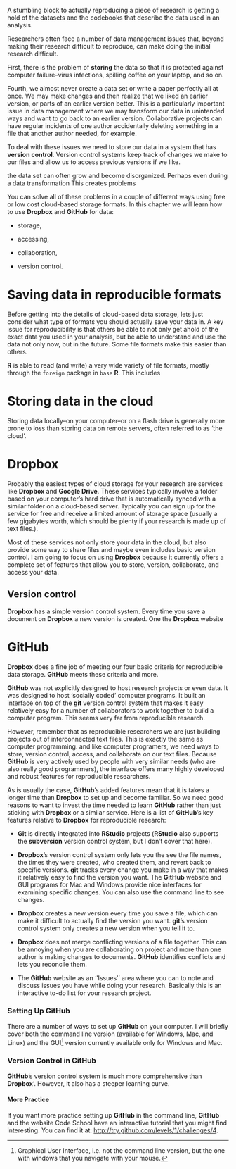 <!---
 Chapter Chapter 6 For Reproducible Research in R and RStudio
 Christopher Gandrud
 Created 28/06/2012 05:48:16 pm KST
 Updated 7 July 2012
--->

\chapter{Chapter 6: Storing, Collaborating, Accessing Files, Versioning}

A stumbling block to actually reproducing a piece of research is getting a hold of the datasets and the codebooks that describe the data used in an analysis. <!-- Complete -->

Researchers often face a number of data management issues that, beyond making their research difficult to reproduce, can make doing the initial research difficult.

First, there is the problem of **storing** the data so that it is protected against computer failure--virus infections, spilling coffee on your laptop, and so on.





Fourth, we almost never create a data set or write a paper perfectly all at once. We may make changes and then realize that we liked an earlier version, or parts of an earlier version better. This is a particularly important issue in data management where we may transform our data in unintended ways and want to go back to an earlier version. Collaborative projects can have regular incidents of one author accidentally deleting something in a file that another author needed, for example.

To deal with these issues we need to store our data in a system that has **version control**. Version control systems keep track of changes we make to our files and allow us to access previous versions if we like. 


 the data set can often grow and become disorganized. Perhaps even during a data transformation  This creates problems  
 
You can solve all of these problems in a couple of different ways using free or low cost cloud-based storage formats. In this chapter we will learn how to use **Dropbox** and **GitHub** for data:

- storage,

- accessing, 

- collaboration,

- version control.


# Saving data in reproducible formats

Before getting into the details of cloud-based data storage, lets just consider what type of formats you should actually save your data in. A key issue for reproducibility is that others be able to not only get ahold of the exact data you used in your analysis, but be able to understand and use the data not only now, but in the future. Some file formats make this easier than others.

**R** is able to read (and write) a very wide variety of file formats, mostly through the `foreign` package in `base` **R**. This includes  <!-- Complete ---> 

# Storing data in the cloud

Storing data locally--on your computer--or on a flash drive is generally more prone to loss than storing data on remote servers, often referred to as 'the cloud'. 


# Dropbox

Probably the easiest types of cloud storage for your research are services like **Dropbox** and **Google Drive**. These services typically involve a folder based on your computer's hard drive that is automatically synced with a similar folder on a cloud-based server. Typically you can sign up for the service for free and receive a limited amount of storage space (usually a few gigabytes worth, which should be plenty if your research is made up of text files.).

Most of these services not only store your data in the cloud, but also provide some way to share files and maybe even includes basic version control. I am going to focus on using **Dropbox** because it currently offers a complete set of features that allow you to store, version, collaborate, and access your data.

## Version control

**Dropbox** has a simple version control system. Every time you save a document on **Dropbox** a new version is created. One the **Dropbox** website 

<!-- Complete -->

# GitHub

**Dropbox** does a fine job of meeting our four basic criteria for reproducible data storage. **GitHub** meets these criteria and more. 

<!--- Remember to explain what GitHub is in an earlier chapter --->

**GitHub** was not explicitly designed to host research projects or even data. It was designed to host 'socially coded' computer programs. It built an interface on top of the **git** version control system that makes it easy relatively easy for a number of collaborators to work together to build a computer program. This seems very far from reproducible research.

However, remember that as reproducible researchers we are just building projects out of interconnected text files. This is exactly the same as computer programming. and like computer programers, we need ways to store, version control, access, and collaborate on our text files. Because **GitHub** is very actively used by people with very similar needs (who are also really good programmers), the interface offers many highly developed and robust features for reproducible researchers.

As is usually the case, **GitHub**'s added features mean that it is takes a longer time than **Dropbox** to set up and become familiar. So we need good reasons to want to invest the time needed to learn **GitHub** rather than just sticking with **Dropbox** or a similar service. Here is a list of **GitHub**'s key features relative to **Dropbox** for reproducible research: 

- **Git** is directly integrated into **RStudio** projects (**RStudio** also supports the **subversion** version control system, but I don't cover that here). 

- **Dropbox**'s version control system only lets you the see the file names, the times they were created, who created them, and revert back to specific versions. **git** tracks every change you make in a way that makes it relatively easy to find the version you want. The **GitHub** website and GUI programs for Mac and Windows provide nice interfaces for examining specific changes. You can also use the command line to see changes.

- **Dropbox** creates a new version every time you save a file, which can make it difficult to actually find the version you want. **git**'s version control system only creates a new version when you tell it to. 

- **Dropbox** does not merge conflicting versions of a file together. This can be annoying when you are collaborating on project and more than one author is making changes to documents. **GitHub** identifies conflicts and lets you reconcile them.

- The **GitHub** website as an ''Issues'' area where you can to note and discuss issues you have while doing your research. Basically this is an interactive to-do list for your research project.

<!--- Complete --->

### Setting Up GitHub

There are a number of ways to set up **GitHub** on your computer. I will briefly cover both the command line version (available for Windows, Mac, and Linux) and the GUI[^GUI] version currently available only for Windows and Mac. 

### Version Control in GitHub

**GitHub**'s version control system is much more comprehensive than **Dropbox**'. However, it also has a steeper learning curve. 



[^GUI]: Graphical User Interface, i.e. not the command line version, but the one with windows that you navigate with your mouse.


#### More Practice 

If you want more practice setting up **GitHub** in the command line, **GitHub** and the website Code School have an interactive tutorial that you might find interesting. You can find it at: <http://try.github.com/levels/1/challenges/4>.